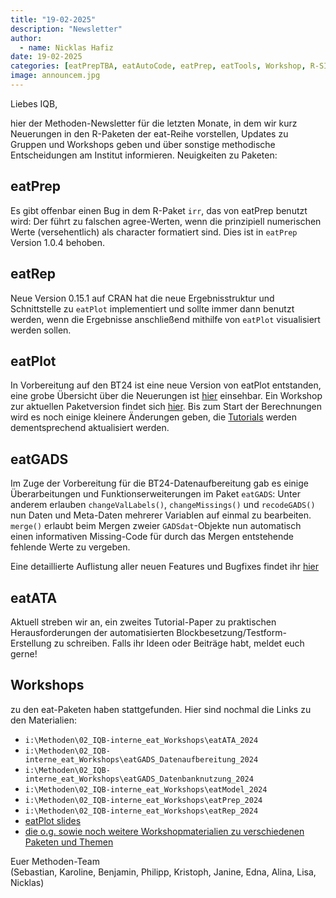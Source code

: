 ```yaml
---
title: "19-02-2025"
description: "Newsletter"
author: 
  - name: Nicklas Hafiz
date: 19-02-2025
categories: [eatPrepTBA, eatAutoCode, eatPrep, eatTools, Workshop, R-SIG, SIG Methoden]
image: announcem.jpg
---
```

Liebes IQB,

hier der Methoden-Newsletter für die letzten Monate, in dem
wir kurz Neuerungen in den R-Paketen der eat-Reihe vorstellen,
Updates zu Gruppen und Workshops geben und über sonstige
methodische Entscheidungen am Institut informieren.
Neuigkeiten zu Paketen:

## eatPrep
Es gibt offenbar einen Bug in dem R-Paket `irr`, das von eatPrep benutzt wird: Der führt zu falschen agree-Werten, wenn die prinzipiell numerischen Werte (versehentlich) als character formatiert sind. Dies ist in `eatPrep` Version 1.0.4 behoben.

## eatRep
Neue Version 0.15.1 auf CRAN hat die neue Ergebnisstruktur und Schnittstelle zu `eatPlot` implementiert und sollte immer dann benutzt werden, wenn die Ergebnisse anschließend mithilfe von `eatPlot` visualisiert werden sollen.

## eatPlot
In Vorbereitung auf den BT24 ist eine neue Version von eatPlot entstanden, eine grobe Übersicht über die Neuerungen ist [hier](https://nickhaf.github.io/eatPlot/news/index.html) einsehbar. 
Ein Workshop zur aktuellen Paketversion findet sich [hier](https://nickhaf.github.io/eatPlotWorkshop/#/title-slide). 
Bis zum Start der Berechnungen wird es noch einige kleinere Änderungen geben, die [Tutorials](https://nickhaf.github.io/eatPlot/index.html) werden dementsprechend aktualisiert werden. 

## eatGADS
Im Zuge der Vorbereitung für die BT24-Datenaufbereitung gab es einige Überarbeitungen und Funktionserweiterungen im Paket `eatGADS`: Unter anderem erlauben `changeValLabels()`, `changeMissings()` und `recodeGADS()` nun Daten und Meta-Daten mehrerer Variablen auf einmal zu bearbeiten. `merge()` erlaubt beim Mergen zweier `GADSdat`-Objekte nun automatisch einen informativen Missing-Code für durch das Mergen entstehende fehlende Werte zu vergeben.  

Eine detaillierte Auflistung aller neuen Features und Bugfixes findet ihr [hier](https://beckerbenj.github.io/eatGADS/news/index.html)

## eatATA
Aktuell streben wir an, ein zweites Tutorial-Paper zu praktischen Herausforderungen der automatisierten Blockbesetzung/Testform-Erstellung zu schreiben. Falls ihr Ideen oder Beiträge habt, meldet euch gerne!


## Workshops
zu den eat-Paketen haben stattgefunden. Hier sind nochmal die Links zu den Materialien:

- `i:\Methoden\02_IQB-interne_eat_Workshops\eatATA_2024`
- `i:\Methoden\02_IQB-interne_eat_Workshops\eatGADS_Datenaufbereitung_2024`
- `i:\Methoden\02_IQB-interne_eat_Workshops\eatGADS_Datenbanknutzung_2024`
- `i:\Methoden\02_IQB-interne_eat_Workshops\eatModel_2024`
- `i:\Methoden\02_IQB-interne_eat_Workshops\eatPrep_2024`
- `i:\Methoden\02_IQB-interne_eat_Workshops\eatRep_2024`
- [eatPlot slides](https://nickhaf.github.io/eatPlotWorkshop/#/title-slide)
- [die o.g. sowie noch weitere Workshopmaterialien zu verschiedenen Paketen und Themen](https://iqb-research.github.io/IQB-Methods/docs/beginners.html#category=slides)

Euer Methoden-Team  
(Sebastian, Karoline, Benjamin, Philipp, Kristoph, Janine, Edna, Alina, Lisa, Nicklas)